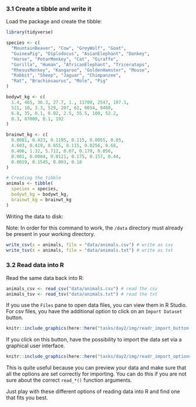 ### 3.1 Create a tibble and write it

Load the package and create the tibble:

```r
library(tidyverse)

species <- c(
  "MountainBeaver", "Cow", "GreyWolf", "Goat",
  "GuineaPig", "Diplodocus", "AsianElephant", "Donkey",
  "Horse", "PotarMonkey", "Cat", "Giraffe",
  "Gorilla", "Human", "AfricanElephant", "Triceratops",
  "RhesusMonkey", "Kangaroo", "GoldenHamster", "Mouse",
  "Rabbit", "Sheep", "Jaguar", "Chimpanzee",
  "Rat", "Brachiosaurus", "Mole", "Pig"
)

bodywt_kg <- c(
  1.4, 465, 36.3, 27.7, 1., 11700, 2547, 187.1,
  521, 10, 3.3, 529, 207, 62, 6654, 9400,
  6.8, 35, 0.1, 0.02, 2.5, 55.5, 100, 52.2,
  0.3, 87000, 0.1, 192
)

brainwt_kg <- c(
  0.0081, 0.423, 0.1195, 0.115, 0.0055, 0.05, 
  4.603, 0.419, 0.655, 0.115, 0.0256, 0.68, 
  0.406, 1.32, 5.712, 0.07, 0.179, 0.056,
  0.001, 0.0004, 0.0121, 0.175, 0.157, 0.44,
  0.0019, 0.1545, 0.003, 0.18
)

# Creating the tibble 
animals <- tibble(
  species = species,
  bodywt_kg = bodywt_kg,
  brainwt_kg = brainwt_kg
)

```

Writing the data to disk:

Note: In order for this command to work, the `/data` directory must already be present in your working directory.

```r
write_csv(x = animals, file = "data/animals.csv") # write as csv
write_tsv(x = animals, file = "data/animals.txt") # write as txt
```

### 3.2 Read data into R

Read the same data back into R:

```r
animals_csv <- read_csv("data/animals.csv") # read the csv
animals_tsv <- read_tsv("data/animals.txt") # read the txt
```

If you use the `Files` pane to open data files, you can view them in R Studio. For csv files, you have the additional option to click on an `Import Dataset` button.

```r
knitr::include_graphics(here::here("tasks/day2/img/readr_import_button.png"))
```

If you click on this button, have the possibility to import the data set via a graphical user interface. 

```r
knitr::include_graphics(here::here("tasks/day2/img/readr_import_options.png"))
```

This is quite useful because you can preview your data and make sure that all the options are set correctly for importing. You can do this if you are not sure about the correct `read_*()` function arguments. 

Just play with these different options of reading data into R and find one that fits you best.
